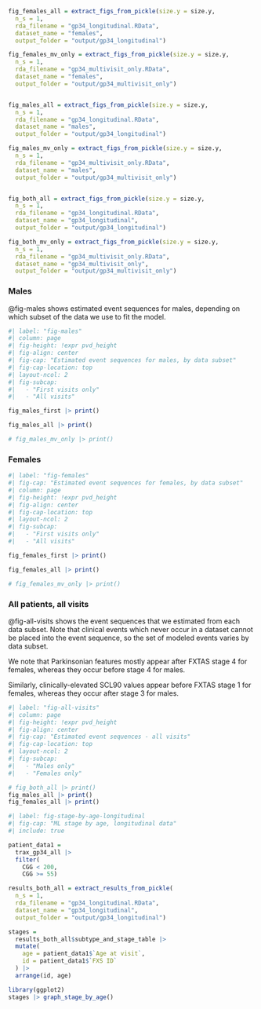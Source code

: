 ```r
fig_females_all = extract_figs_from_pickle(size.y = size.y,
  n_s = 1,
  rda_filename = "gp34_longitudinal.RData",
  dataset_name = "females",
  output_folder = "output/gp34_longitudinal")

fig_females_mv_only = extract_figs_from_pickle(size.y = size.y,
  n_s = 1,
  rda_filename = "gp34_multivisit_only.RData",
  dataset_name = "females",
  output_folder = "output/gp34_multivisit_only")


fig_males_all = extract_figs_from_pickle(size.y = size.y,
  n_s = 1,
  rda_filename = "gp34_longitudinal.RData",
  dataset_name = "males",
  output_folder = "output/gp34_longitudinal")

fig_males_mv_only = extract_figs_from_pickle(size.y = size.y,
  n_s = 1,
  rda_filename = "gp34_multivisit_only.RData",
  dataset_name = "males",
  output_folder = "output/gp34_multivisit_only")


fig_both_all = extract_figs_from_pickle(size.y = size.y,
  n_s = 1,
  rda_filename = "gp34_longitudinal.RData",
  dataset_name = "gp34_longitudinal",
  output_folder = "output/gp34_longitudinal")

fig_both_mv_only = extract_figs_from_pickle(size.y = size.y,
  n_s = 1,
  rda_filename = "gp34_multivisit_only.RData",
  dataset_name = "gp34_multivisit_only",
  output_folder = "output/gp34_multivisit_only")

```

### Males {.appendix}

@fig-males shows estimated event sequences for males, depending on which subset of the data we use to fit the model.

```r
#| label: "fig-males"
#| column: page
#| fig-height: !expr pvd_height
#| fig-align: center
#| fig-cap: "Estimated event sequences for males, by data subset"
#| fig-cap-location: top
#| layout-ncol: 2
#| fig-subcap:
#|   - "First visits only"
#|   - "All visits" 

fig_males_first |> print()

fig_males_all |> print()

# fig_males_mv_only |> print()

```

### Females {.appendix}

```r
#| label: "fig-females"
#| fig-cap: "Estimated event sequences for females, by data subset"
#| column: page
#| fig-height: !expr pvd_height
#| fig-align: center
#| fig-cap-location: top
#| layout-ncol: 2
#| fig-subcap:
#|   - "First visits only"
#|   - "All visits" 

fig_females_first |> print()

fig_females_all |> print()

# fig_females_mv_only |> print()

```

### All patients, all visits  {.appendix}

@fig-all-visits shows the event sequences that we estimated from each data subset. Note that clinical events which never occur in a dataset cannot be placed into the event sequence, so the set of modeled events varies by data subset.

We note that Parkinsonian features mostly appear after FXTAS stage 4 for females, whereas they occur before stage 4 for males.

Similarly, clinically-elevated SCL90 values appear before FXTAS stage 1 for females, whereas they occur after stage 3 for males.


```r
#| label: "fig-all-visits"
#| column: page
#| fig-height: !expr pvd_height
#| fig-align: center
#| fig-cap: "Estimated event sequences - all visits"
#| fig-cap-location: top
#| layout-ncol: 2
#| fig-subcap:
#|   - "Males only" 
#|   - "Females only"

# fig_both_all |> print()
fig_males_all |> print()
fig_females_all |> print()

```


```r
#| label: fig-stage-by-age-longitudinal
#| fig-cap: "ML stage by age, longitudinal data"
#| include: true

patient_data1 = 
  trax_gp34_all |>
  filter(
    CGG < 200, 
    CGG >= 55)

results_both_all = extract_results_from_pickle(
  n_s = 1,
  rda_filename = "gp34_longitudinal.RData",
  dataset_name = "gp34_longitudinal",
  output_folder = "output/gp34_longitudinal")

stages = 
  results_both_all$subtype_and_stage_table |> 
  mutate(
    age = patient_data1$`Age at visit`,
    id = patient_data1$`FXS ID`
  ) |> 
  arrange(id, age)

library(ggplot2)
stages |> graph_stage_by_age()


```
